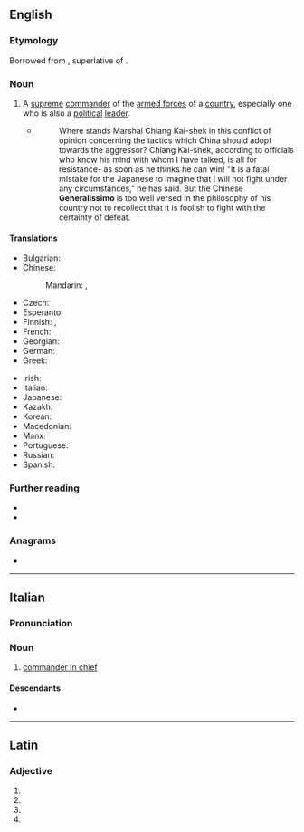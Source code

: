 {{also|generalíssimo}}
==English==

===Etymology===
Borrowed from {{bor|en|it|generalissimo}}, superlative of {{m|it|generale}}.

===Noun===
{{en-noun}}

# {{lb|en|military}} A [[supreme]] [[commander]] of the [[armed forces]] of a [[country]], especially one who is also a [[political]] [[leader]].
#* {{quote-book
|en
|url=https://archive.org/details/in.ernet.dli.2015.77451/
|year=1936
|title=The Far East Comes Nearer
|author=H. Hessell Tiltman
|publisher={{w|Jarrolds}}
|page=[https://archive.org/details/in.ernet.dli.2015.77451/page/n275 249]}}
#*:Where stands Marshal Chiang Kai-shek in this conflict of opinion concerning the tactics which China should adopt towards the aggressor? Chiang Kai-shek, according to officials who know his mind with whom I have talked, is all for resistance- as soon as he thinks he can win! "It is a fatal mistake for the Japanese to imagine that I will not fight under any circumstances," he has said. But the Chinese '''Generalissimo''' is too well versed in the philosophy of his country not to recollect that it is foolish to fight with the certainty of defeat.

====Translations====
{{trans-top|supreme commander}}
* Bulgarian: {{t|bg|генерали́симус|m}}
* Chinese:
*: Mandarin: {{t+|cmn|大元帥}}, {{t+|cmn|大元帅|tr=dàyuánshuài}}
* Czech: {{t|cs|generalissimus|m}}
* Esperanto: {{t|eo|ĉefgeneralo}}
* Finnish: {{t|fi|generalissimo}}, {{t+|fi|generalissimus}}
* French: {{t+|fr|généralissime|m}}
* Georgian: {{t|ka|გენერალისიმუსი}}
* German: {{t|de|Generalissimus|m}}
* Greek: {{t+|el|αρχιστράτηγος|m}}
{{trans-mid}}
* Irish: {{t|ga|ardghinearál|m}}
* Italian: {{t|it|generalissimo|m}}
* Japanese: {{t+|ja|総統|tr=そうとう, sōtō}}
* Kazakh: {{t|kk|генералиссимус}}
* Korean: {{t|ko|총통(總統)}}
* Macedonian: {{t|mk|генерали́симус|m}}
* Manx: {{t|gv|ard-chionfenee|m}}
* Portuguese: {{t+|pt|generalíssimo|m}}
* Russian: {{t+|ru|генерали́ссимус|m}}
* Spanish: {{t+|es|generalísimo|m}}
{{trans-bottom}}

===Further reading===
* {{pedia}}
* {{R:Lexico}}

===Anagrams===
* {{anagrams|en|a=aeegiilmnorss|mineralogises}}

{{topics|en|People}}

----

==Italian==

===Pronunciation===
{{it-pr|generalìssimo}}

===Noun===
{{it-noun|m}}

# [[commander in chief]]

====Descendants====
* {{desc|en|generalissimo|bor=1}}

----

==Latin==

===Adjective===
{{la-adj-form|generālissimō}}

# {{inflection of|la|generālissimus||dat|m|s}}
# {{inflection of|la|generālissimus||dat|n|s}}
# {{inflection of|la|generālissimus||abl|m|s}}
# {{inflection of|la|generālissimus||abl|n|s}}